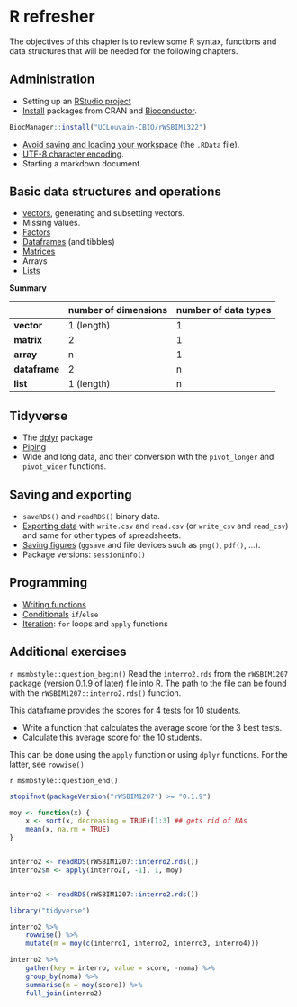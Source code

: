 # R refresher {#sec-refresher}

The objectives of this chapter is to review some R syntax, functions
and data structures that will be needed for the following chapters.

## Administration

- Setting up an [RStudio project](https://uclouvain-cbio.github.io/WSBIM1207/sec-startr.html#getting-set-up)
- [Install](https://uclouvain-cbio.github.io/WSBIM1207/sec-startr.html#r-packages)
  packages from CRAN and
  [Bioconductor](https://uclouvain-cbio.github.io/WSBIM1207/sec-bioinfo.html#sec-bioconductor).

```r
BiocManager::install("UCLouvain-CBIO/rWSBIM1322")
```

- [Avoid saving and loading your
  workspace](https://uclouvain-cbio.github.io/WSBIM1207/sec-startr.html#getting-set-up)
  (the `.RData` file).
- [UTF-8 character encoding](https://uclouvain-cbio.github.io/WSBIM1207/sec-startr.html#getting-set-up).
- Starting a markdown document.

## Basic data structures and operations

- [vectors](https://uclouvain-cbio.github.io/WSBIM1207/sec-startr.html#introduction-to-r),
  generating and subsetting vectors.
- Missing values.
- [Factors](https://uclouvain-cbio.github.io/WSBIM1207/sec-startdata.html#factors)
- [Dataframes](https://uclouvain-cbio.github.io/WSBIM1207/sec-startr.html#introduction-to-r) (and tibbles)
- [Matrices](https://uclouvain-cbio.github.io/WSBIM1207/sec-startdata.html#matrices)
- Arrays
- [Lists](https://uclouvain-cbio.github.io/WSBIM1207/sec-startdata.html#lists)

**Summary**


|            | number of dimensions | number of data types |
|------------+----------------------+----------------------|
| **vector** | 1 (length)           | 1                    |
| **matrix** | 2                    | 1                    |
| **array**  | n                    | 1                    |
| **dataframe** | 2                 | n                    |
| **list**   | 1 (length)           | n                    |


## Tidyverse

- The [dplyr](https://uclouvain-cbio.github.io/WSBIM1207/sec-dplyr.html) package
- [Piping](https://uclouvain-cbio.github.io/WSBIM1207/sec-dplyr.html#pipes)
- Wide and long data, and their conversion with the `pivot_longer` and
  `pivot_wider` functions.

## Saving and exporting

- `saveRDS()` and `readRDS()` binary data.
- [Exporting
  data](https://uclouvain-cbio.github.io/WSBIM1207/sec-dplyr.html#exporting-data-1)
  with `write.csv` and `read.csv` (or `write_csv` and `read_csv`) and
  same for other types of spreadsheets.
- [Saving
  figures](https://uclouvain-cbio.github.io/WSBIM1207/sec-vis.html#exporting-plots)
  (`ggsave` and file devices such as `png()`, `pdf()`, ...).
- Package versions: `sessionInfo()`

## Programming

- [Writing
  functions](https://uclouvain-cbio.github.io/WSBIM1207/sec-prog.html#writing-new-functions)
- [Conditionals](https://uclouvain-cbio.github.io/WSBIM1207/sec-prog.html#conditionals)
  `if`/`else`
- [Iteration](https://uclouvain-cbio.github.io/WSBIM1207/sec-prog.html#iteration):
  `for` loops and `apply` functions

## Additional exercises

`r msmbstyle::question_begin()`
Read the `interro2.rds` from the `rWSBIM1207` package (version 0.1.9
of later) file into R. The path to the file can be found with the
`rWSBIM1207::interro2.rds()` function.

This dataframe provides the scores for 4 tests for 10 students.

- Write a function that calculates the average score for the 3 best
  tests.
- Calculate this average score for the 10 students.

This can be done using the `apply` function or using `dplyr`
functions. For the latter, see `rowwise()`

`r msmbstyle::question_end()`


```r
stopifnot(packageVersion("rWSBIM1207") >= "0.1.9")

moy <- function(x) {
    x <- sort(x, decreasing = TRUE)[1:3] ## gets rid of NAs
    mean(x, na.rm = TRUE)
}


interro2 <- readRDS(rWSBIM1207::interro2.rds())
interro2$m <- apply(interro2[, -1], 1, moy)


interro2 <- readRDS(rWSBIM1207::interro2.rds())

library("tidyverse")

interro2 %>%
    rowwise() %>%
    mutate(m = moy(c(interro1, interro2, interro3, interro4)))

interro2 %>%
    gather(key = interro, value = score, -noma) %>%
    group_by(noma) %>%
    summarise(m = moy(score)) %>%
    full_join(interro2)
```
